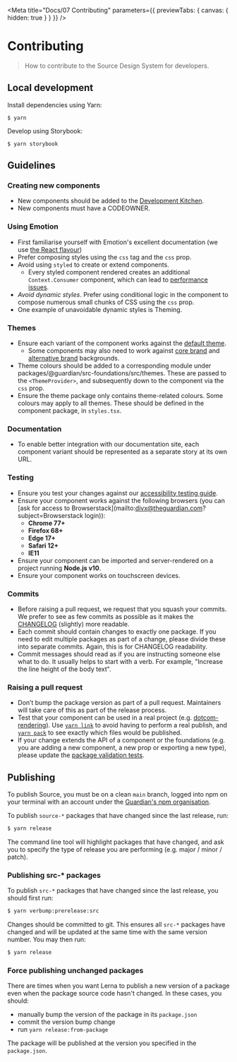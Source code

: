 
<Meta
	title="Docs/07 Contributing"
	parameters={{ previewTabs: { canvas: { hidden: true } } }}
/>

# Contributing

> How to contribute to the Source Design System for developers.

## Local development

Install dependencies using Yarn:

```shell
$ yarn
```

Develop using Storybook:

```shell
$ yarn storybook
```

## Guidelines

### Creating new components

-   New components should be added to the [Development Kitchen](https://github.com/guardian/source/tree/main/packages/%40guardian/source-react-components-development-kitchen).
-   New components must have a CODEOWNER.

### Using Emotion

-   First familiarise yourself with Emotion's excellent documentation (we use [the React flavour](https://emotion.sh/docs/introduction#react))
-   Prefer composing styles using the `css` tag and the `css` prop.
-   Avoid using `styled` to create or extend components.
    -   Every styled component rendered creates an additional `Context.Consumer` component, which can lead to [performance issues](https://calendar.perfplanet.com/2019/the-unseen-performance-costs-of-css-in-js-in-react-apps/).
-   <em>Avoid dynamic styles</em>. Prefer using conditional logic in the
    component to compose numerous small chunks of CSS using the `css` prop.
-   One example of unavoidable dynamic styles is Theming.

### Themes

-   Ensure each variant of the component works against the [default theme](https://www.theguardian.design/2a1e5182b/p/1377a6-themes/b/293ddb).
    -   Some components may also need to work against [core brand](https://www.theguardian.design/2a1e5182b/p/1377a6-themes/b/4893db) and [alternative brand](https://www.theguardian.design/2a1e5182b/p/1377a6-themes/b/21c6cc) backgrounds.
-   Theme colours should be added to a corresponding module under packages/@guardian/src-foundations/src/themes. These are passed to the `<ThemeProvider>`, and subsequently down to the component via the `css` prop.
-   Ensure the theme package only contains theme-related colours. Some colours may apply to all themes. These should be defined in the component package, in `styles.tsx`.

### Documentation

-   To enable better integration with our documentation site, each component variant should be represented as a separate story at its own URL.

### Testing

-   Ensure you test your changes against our [accessibility testing guide](https://github.com/guardian/source/blob/main/.github/PULL_REQUEST_TEMPLATE.md#accessibility).
-   Ensure your component works against the following browsers (you can [ask for access to Browserstack](mailto:divx@theguardian.com?subject=Browserstack login)):
    -   **Chrome 77+**
    -   **Firefox 68+**
    -   **Edge 17+**
    -   **Safari 12+**
    -   **IE11**
-   Ensure your component can be imported and server-rendered on a project running **Node.js v10**.
-   Ensure your component works on touchscreen devices.

### Commits

-   Before raising a pull request, we request that you squash your commits. We prefer to see as few commits as possible as it makes the [CHANGELOG](https://github.com/guardian/source/blob/main/CHANGELOG.md) (slightly) more readable.
-   Each commit should contain changes to exactly one package. If you need to edit multiple packages as part of a change, please divide these into separate commits. Again, this is for CHANGELOG readability.
-   Commit messages should read as if you are instructing someone else what to do. It usually helps to start with a verb. For example, "Increase the line height of the body text".

### Raising a pull request

-   Don’t bump the package version as part of a pull request. Maintainers will take care of this as part of the release process.
-   Test that your component can be used in a real project (e.g. [dotcom-rendering](https://github.com/guardian/dotcom-rendering)). Use [`yarn link`](https://yarnpkg.com/en/docs/cli/link) to avoid having to perform a real publish, and [`yarn pack`](https://yarnpkg.com/en/docs/cli/pack) to see exactly which files would be published.
-   If your change extends the API of a component or the foundations (e.g. you are adding a new component, a new prop or exporting a new type), please update the [package validation tests](https://github.com/guardian/source/tree/main/scripts/validate-dist).

## Publishing

To publish Source, you must be on a clean `main` branch, logged into npm on
your terminal with an account under the [Guardian's npm
organisation](https://www.npmjs.com/settings/guardian/packages).

To publish `source-*` packages that have changed since the last release, run:

```sh
$ yarn release
```

The command line tool will highlight packages that have changed, and ask you to
specify the type of release you are performing (e.g. major / minor / patch).

### Publishing src-\* packages

To publish `src-*` packages that have changed since the last release, you should
first run:

```sh
$ yarn verbump:prerelease:src
```

Changes should be committed to git. This ensures all `src-*` packages have
changed and will be updated at the same time with the same version number. You
may then run:

```sh
$ yarn release
```

### Force publishing unchanged packages

There are times when you want Lerna to publish a new version of a package even
when the package source code hasn't changed. In these cases, you should:

-   manually bump the version of the package in its `package.json`
-   commit the version bump change
-   run `yarn release:from-package`

The package will be published at the version you specified in the `package.json`.
